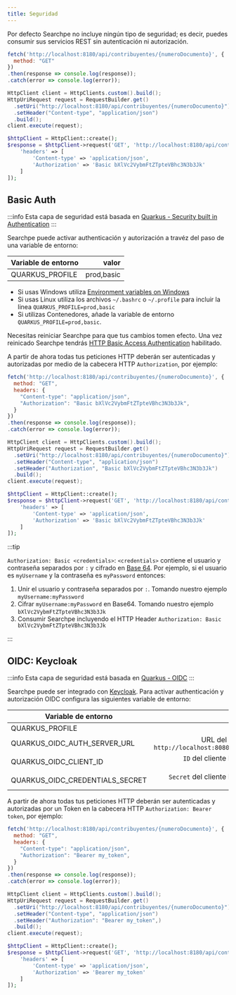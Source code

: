 ```yaml
---
title: Seguridad
---
```



Por defecto Searchpe no incluye ningún tipo de seguridad; es decir, puedes consumir sus servicios REST sin autenticación ni autorización.

<Tabs>
  <TabItem value="javascript" label="Javascript" default>

```js
fetch('http://localhost:8180/api/contribuyentes/{numeroDocumento}', {
  method: "GET"
})
.then(response => console.log(response));
.catch(error => console.log(error));
```

  </TabItem>
  <TabItem value="java" label="Java">

```java
HttpClient client = HttpClients.custom().build();
HttpUriRequest request = RequestBuilder.get()
  .setUri("http://localhost:8180/api/contribuyentes/{numeroDocumento}")
  .setHeader("Content-type", "application/json")
  .build();
client.execute(request);
```

  </TabItem>
  <TabItem value="php" label="PHP">

```php
$httpClient = HttpClient::create();
$response = $httpClient->request('GET', 'http://localhost:8180/api/contribuyentes/{numeroDocumento}', [
    'headers' => [
        'Content-type' => 'application/json',
        'Authorization' => 'Basic bXlVc2VybmFtZTpteVBhc3N3b3Jk'
    ]
]);
```

  </TabItem>
</Tabs>

## Basic Auth

:::info
Esta capa de seguridad está basada en [Quarkus - Security built in Authentication](https://quarkus.io/guides/security-built-in-authentication)
:::

Searchpe puede activar authenticación y autorización a travéz del paso de una variable de entorno:

| Variable de entorno |      valor |
| ------------------- | ---------: |
| QUARKUS_PROFILE     | prod,basic |

- Si usas Windows utiliza [Environment variables on Windows](https://docs.oracle.com/en/database/oracle/machine-learning/oml4r/1.5.1/oread/creating-and-modifying-environment-variables-on-windows.html)
- Si usas Linux utiliza los archivos `~/.bashrc` o `~/.profile` para incluir la linea `QUARKUS_PROFILE=prod,basic`
- Si utilizas Contenedores, añade la variable de entorno `QUARKUS_PROFILE=prod,basic`.

Necesitas reiniciar Searchpe para que tus cambios tomen efecto. Una vez reinicado Searchpe tendrás [HTTP Basic Access Authentication](https://en.wikipedia.org/wiki/Basic_access_authentication) habilitado.

A partir de ahora todas tus peticiones HTTP deberán ser autenticadas y autorizadas por medio de la cabecera HTTP `Authorization`, por ejemplo:

<Tabs>
  <TabItem value="javascript" label="Javascript" default>

```js
fetch('http://localhost:8180/api/contribuyentes/{numeroDocumento}', {
  method: "GET",
  headers: {
    "Content-type": "application/json",
    "Authorization": "Basic bXlVc2VybmFtZTpteVBhc3N3b3Jk",
  }
})
.then(response => console.log(response));
.catch(error => console.log(error));
```

  </TabItem>
  <TabItem value="java" label="Java">

```java
HttpClient client = HttpClients.custom().build();
HttpUriRequest request = RequestBuilder.get()
  .setUri("http://localhost:8180/api/contribuyentes/{numeroDocumento}")
  .setHeader("Content-type", "application/json")
  .setHeader("Authorization", "Basic bXlVc2VybmFtZTpteVBhc3N3b3Jk")
  .build();
client.execute(request);
```

  </TabItem>
  <TabItem value="php" label="PHP">

```php
$httpClient = HttpClient::create();
$response = $httpClient->request('GET', 'http://localhost:8180/api/contribuyentes/{numeroDocumento}', [
    'headers' => [
        'Content-type' => 'application/json',
        'Authorization' => 'Basic bXlVc2VybmFtZTpteVBhc3N3b3Jk'
    ]
]);
```

  </TabItem>
</Tabs>

:::tip

`Authorization: Basic <credentials>`: `<credentials>` contiene el usuario y contraseña separados por `:` y cifrado en [Base 64](https://en.wikipedia.org/wiki/Base64). Por ejemplo, si el usuario es `myUsername` y la contraseña es `myPassword` entonces:

1. Unir el usuario y contraseña separados por `:`. Tomando nuestro ejemplo `myUsername:myPassword`
2. Cifrar `myUsername:myPassword` en Base64. Tomando nuestro ejemplo `bXlVc2VybmFtZTpteVBhc3N3b3Jk`
3. Consumir Searchpe incluyendo el HTTP Header `Authorization: Basic bXlVc2VybmFtZTpteVBhc3N3b3Jk`

:::

## OIDC: Keycloak

:::info
Esta capa de seguridad está basada en [Quarkus - OIDC](https://quarkus.io/guides/security-openid-connect-web-authentication)
:::

Searchpe puede ser integrado con [Keycloak](https://www.keycloak.org/). Para activar authenticación y autorización OIDC configura las siguientes variable de entorno:

| Variable de entorno             |                                                                      valor |
| ------------------------------- | -------------------------------------------------------------------------: |
| QUARKUS_PROFILE                 |                                                                  prod,oidc |
| QUARKUS_OIDC_AUTH_SERVER_URL    | URL del servidor, por ejemplo: `http://localhost:8080/auth/realms/openubl` |
| QUARKUS_OIDC_CLIENT_ID          |                          `ID` del cliente Keycloak, por ejemplo `searchpe` |
| QUARKUS_OIDC_CREDENTIALS_SECRET |                        `Secret` del cliente Keycloak, por ejemplo `secret` |

A partir de ahora todas tus peticiones HTTP deberán ser autenticadas y autorizadas por un Token en la cabecera HTTP `Authorization: Bearer token`, por ejemplo:

<Tabs>
  <TabItem value="javascript" label="Javascript" default>

```js
fetch('http://localhost:8180/api/contribuyentes/{numeroDocumento}', {
  method: "GET",
  headers: {
    "Content-type": "application/json",
    "Authorization": "Bearer my_token",
  }
})
.then(response => console.log(response));
.catch(error => console.log(error));
```

  </TabItem>
  <TabItem value="java" label="Java">

```java
HttpClient client = HttpClients.custom().build();
HttpUriRequest request = RequestBuilder.get()
  .setUri("http://localhost:8180/api/contribuyentes/{numeroDocumento}")
  .setHeader("Content-type", "application/json")
  .setHeader("Authorization": "Bearer my_token",)
  .build();
client.execute(request);
```

  </TabItem>
  <TabItem value="php" label="PHP">

```php
$httpClient = HttpClient::create();
$response = $httpClient->request('GET', 'http://localhost:8180/api/contribuyentes/{numeroDocumento}', [
    'headers' => [
        'Content-type' => 'application/json',
        'Authorization' => 'Bearer my_token'
    ]
]);
```

  </TabItem>
</Tabs>
